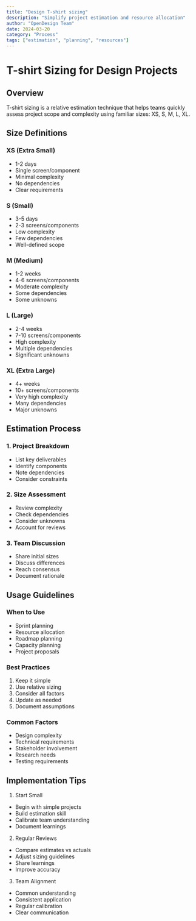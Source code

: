 ```yaml
---
title: "Design T-shirt sizing"
description: "Simplify project estimation and resource allocation"
author: "OpenDesign Team"
date: 2024-03-20
category: "Process"
tags: ["estimation", "planning", "resources"]
---
```


# T-shirt Sizing for Design Projects

## Overview

T-shirt sizing is a relative estimation technique that helps teams quickly assess project scope and complexity using familiar sizes: XS, S, M, L, XL.

## Size Definitions

### XS (Extra Small)
- 1-2 days
- Single screen/component
- Minimal complexity
- No dependencies
- Clear requirements

### S (Small)
- 3-5 days
- 2-3 screens/components
- Low complexity
- Few dependencies
- Well-defined scope

### M (Medium)
- 1-2 weeks
- 4-6 screens/components
- Moderate complexity
- Some dependencies
- Some unknowns

### L (Large)
- 2-4 weeks
- 7-10 screens/components
- High complexity
- Multiple dependencies
- Significant unknowns

### XL (Extra Large)
- 4+ weeks
- 10+ screens/components
- Very high complexity
- Many dependencies
- Major unknowns

## Estimation Process

### 1. Project Breakdown
- List key deliverables
- Identify components
- Note dependencies
- Consider constraints

### 2. Size Assessment
- Review complexity
- Check dependencies
- Consider unknowns
- Account for reviews

### 3. Team Discussion
- Share initial sizes
- Discuss differences
- Reach consensus
- Document rationale

## Usage Guidelines

### When to Use
- Sprint planning
- Resource allocation
- Roadmap planning
- Capacity planning
- Project proposals

### Best Practices
1. Keep it simple
2. Use relative sizing
3. Consider all factors
4. Update as needed
5. Document assumptions

### Common Factors
- Design complexity
- Technical requirements
- Stakeholder involvement
- Research needs
- Testing requirements

## Implementation Tips

1. Start Small
- Begin with simple projects
- Build estimation skill
- Calibrate team understanding
- Document learnings

2. Regular Reviews
- Compare estimates vs actuals
- Adjust sizing guidelines
- Share learnings
- Improve accuracy

3. Team Alignment
- Common understanding
- Consistent application
- Regular calibration
- Clear communication